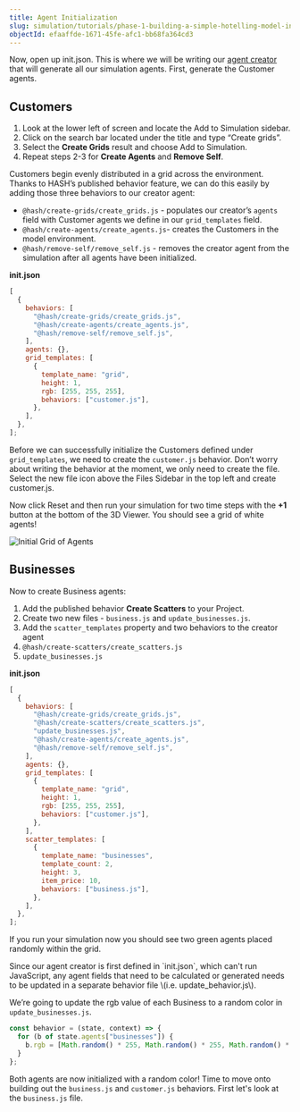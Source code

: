 ```yaml
---
title: Agent Initialization
slug: simulation/tutorials/phase-1-building-a-simple-hotelling-model-in-2d/initialization
objectId: efaaffde-1671-45fe-afc1-bb68fa364cd3
---
```


Now, open up init.json. This is where we will be writing our [agent creator](/docs/simulation/creating-simulations/anatomy-of-an-agent/initial-state) that will generate all our simulation agents. First, generate the Customer agents.

## Customers

1.  Look at the lower left of screen and locate the Add to Simulation sidebar.
1.  Click on the search bar located under the title and type “Create grids”.
1.  Select the **Create Grids** result and choose Add to Simulation.
1.  Repeat steps 2-3 for **Create Agents** and **Remove Self**.

Customers begin evenly distributed in a grid across the environment. Thanks to HASH’s published behavior feature, we can do this easily by adding those three behaviors to our creator agent:

- `@hash/create-grids/create_grids.js` - populates our creator’s `agents` field with Customer agents we define in our `grid_templates` field.
- `@hash/create-agents/create_agents.js`- creates the Customers in the model environment.
- `@hash/remove-self/remove_self.js` - removes the creator agent from the simulation after all agents have been initialized.

**init.json**

```javascript
[
  {
    behaviors: [
      "@hash/create-grids/create_grids.js",
      "@hash/create-agents/create_agents.js",
      "@hash/remove-self/remove_self.js",
    ],
    agents: {},
    grid_templates: [
      {
        template_name: "grid",
        height: 1,
        rgb: [255, 255, 255],
        behaviors: ["customer.js"],
      },
    ],
  },
];
```

Before we can successfully initialize the Customers defined under `grid_templates`, we need to create the `customer.js` behavior. Don’t worry about writing the behavior at the moment, we only need to create the file. Select the new file icon above the Files Sidebar in the top left and create customer.js.

Now click Reset and then run your simulation for two time steps with the **+1** button at the bottom of the 3D Viewer. You should see a grid of white agents!

![Initial Grid of Agents](https://cdn-us1.hash.ai/site/docs/screen-shot-2020-12-17-at-10.38.46-am.png)

## Businesses

Now to create Business agents:

1.  Add the published behavior **Create Scatters** to your Project.
1.  Create two new files - `business.js` and `update_businesses.js`.
1.  Add the `scatter_templates` property and two behaviors to the creator agent
1.  `@hash/create-scatters/create_scatters.js`
1.  `update_businesses.js`

**init.json**

```javascript
[
  {
    behaviors: [
      "@hash/create-grids/create_grids.js",
      "@hash/create-scatters/create_scatters.js",
      "update_businesses.js",
      "@hash/create-agents/create_agents.js",
      "@hash/remove-self/remove_self.js",
    ],
    agents: {},
    grid_templates: [
      {
        template_name: "grid",
        height: 1,
        rgb: [255, 255, 255],
        behaviors: ["customer.js"],
      },
    ],
    scatter_templates: [
      {
        template_name: "businesses",
        template_count: 2,
        height: 3,
        item_price: 10,
        behaviors: ["business.js"],
      },
    ],
  },
];
```

If you run your simulation now you should see two green agents placed randomly within the grid.

<Hint style="info">
  Since our agent creator is first defined in `init.json`, which can't run
  JavaScript, any agent fields that need to be calculated or generated needs to
  be updated in a separate behavior file \(i.e. update_behavior.js\).
</Hint>

We’re going to update the rgb value of each Business to a random color in `update_businesses.js`.

<Tabs>
<Tab title="update_businesses.js" >

```javascript
const behavior = (state, context) => {
  for (b of state.agents["businesses"]) {
    b.rgb = [Math.random() * 255, Math.random() * 255, Math.random() * 255];
  }
};
```

</Tab>
</Tabs>

Both agents are now initialized with a random color! Time to move onto building out the `business.js` and `customer.js` behaviors. First let's look at the `business.js` file.
